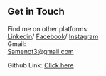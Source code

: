 ## Get in Touch

Find me on other platforms: <br/>
[Linkedin](https://linkedin.com/in/akhilsanker)/
[Facebook](https://facebook.com/sanker.akhil)/
[Instagram](https://instagram.com/akhilsank.er) <br/>
Gmail: <br/>
Samenot3@gmail.com<br/>


Github Link: [Click here](https://github.com/reekithak)